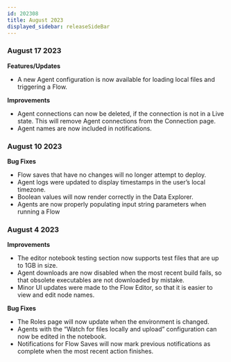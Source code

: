 ```yaml
---
id: 202308
title: August 2023
displayed_sidebar: releaseSideBar
---
```


### August 17 2023
**Features/Updates**
- A new Agent configuration is now available for loading local files and triggering a Flow.

**Improvements**
- Agent connections can now be deleted, if the connection is not in a Live state. This will remove Agent connections from the Connection page.
- Agent names are now included in notifications.

### August 10 2023
**Bug Fixes**
- Flow saves that have no changes will no longer attempt to deploy.
- Agent logs were updated to display timestamps in the user’s local timezone.
- Boolean values will now render correctly in the Data Explorer.
- Agents are now properly populating input string parameters when running a Flow

### August 4 2023
**Improvements**
- The editor notebook testing section now supports test files that are up to 1GB in size.
- Agent downloads are now disabled when the most recent build fails, so that obsolete executables are not downloaded by mistake.
- Minor UI updates were made to the Flow Editor, so that it is easier to view and edit node names.

**Bug Fixes**
- The Roles page will now update when the environment is changed.
- Agents with the “Watch for files locally and upload” configuration can now be edited in the notebook.
- Notifications for Flow Saves will now mark previous notifications as complete when the most recent action finishes.